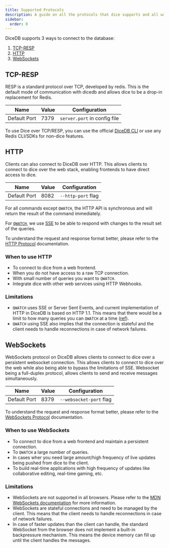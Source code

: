 ```yaml
--- 
title: Supported Protocols
description: A guide on all the protocols that dice supports and all ways to connect to dice.
sidebar:
  order: 0
---
```


DiceDB supports 3 ways to connect to the database:
1. [TCP-RESP](#tcp-resp)
2. [HTTP](#http)
3. [WebSockets](#websockets)

## TCP-RESP

RESP is a standard protocol over TCP, developed by redis. This is the default mode of communication with dicedb and allows dice to be a drop-in replacement for Redis. 


| Name | Value | Configuration | 
|-|-|-|
| Default Port | 7379 | `server.port` in config file |

To use Dice over TCP/RESP, you can use the official [DiceDB CLI](https://github.com/DiceDB/cli) or use any Redis CLI/SDKs for non-dice features.

## HTTP

Clients can also connect to DiceDB over HTTP. This allows clients to connect to dice over the web stack, enabling frontends to have direct access to dice.


| Name | Value | Configuration | 
|-|-|-|
| Default Port | 8082 | `--http-port` flag |

For all commands except `QWATCH`, the HTTP API is synchronous and will return the result of the command immediately. 

For [`QWATCH`](/commands/qwatch), we use [SSE](https://developer.mozilla.org/en-US/docs/Web/API/Server-sent_events/Using_server-sent_events) to be able to respond with changes to the result set of the queries.

To understand the request and response format better, please refer to the [HTTP Protocol](/protocols/http) documentation.

### When to use HTTP

- To connect to dice from a web frontend.
- When you do not have access to a raw TCP connection.
- With small number of queries you want to `QWATCH`.
- Integrate dice with other web services using HTTP Webhooks.


### Limitations

- `QWATCH` uses SSE or Server Sent Events, and current implementation of HTTP in DiceDB is based on HTTP 1.1. This means that there would be a limit to how many queries you can `QWATCH` at a time ([ref](https://developer.mozilla.org/en-US/docs/Web/API/EventSource)).
- `QWATCH` using SSE also implies that the connection is stateful and the client needs to handle reconnections in case of network failures.


## WebSockets

WebSockets protocol on DiceDB allows clients to connect to dice over a persistent websocket connection. This allows clients to connect to dice over the web while also being able to bypass the limitations of SSE. Websocket being a full-duplex protocol, allows clients to send and receive messages simultaneously.


| Name | Value | Configuration |
|-|-|-|
| Default Port | 8379 | `--websocket-port` flag |

To understand the request and response format better, please refer to the [WebSockets Protocol](/protocols/websockets) documentation.

### When to use WebSockets

- To connect to dice from a web frontend and maintain a persistent connection.
- To `QWATCH` a large number of queries.
- In cases wher you need large amount/high frequency of live updates being pushed from dice to the client.
- To build real-time applications with high frequency of updates like collaborative editing, real-time gaming, etc.

### Limitations

- WebSockets are not supported in all browsers. Please refer to the [MDN WebSockets documentation](https://developer.mozilla.org/en-US/docs/Web/API/WebSockets_API) for more information.
- WebSockets are stateful connections and need to be managed by the client. This means that the client needs to handle reconnections in case of network failures.
- In case of faster updates than the client can handle, the standard WebSocket from the browser does not implement a built-in backpressure mechanism. This means the device memory can fill up until the client handles the messages.
